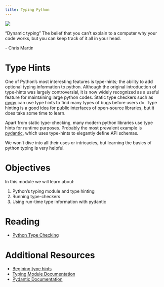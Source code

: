 ```yaml
---
title: Typing Python
---
```

![](../../images/my_type.png)

:::{.callout-note appearance="minimal"}
"Dynamic typing" The belief that you can't explain to a computer why your code works, but you can keep track of it all in your head.

\- Chris Martin
:::

# Type Hints

One of Python's most interesting features is type-hints; the ability to add optional typing information to python.
Although the original introduction of type-hints was largely controversial, it is now widely recognized as a
useful feature for maintaining large python codes. Static type checkers such as [mypy](http://mypy-lang.org/) can use
type hints to find many types of bugs before users do. Type hinting is a good idea for public interfaces of open-source
libraries, but it does take some time to learn.

Apart from static type-checking, many modern python libraries use type hints for runtime purposes. Probably the most
prevalent example is [pydantic](https://pydantic-docs.helpmanual.io/), which uses type-hints to elegantly define API
schemas.

We won't dive into all their uses or intricacies, but learning the basics of python typing is very helpful.

# Objectives

In this module we will learn about:

1. Python's typing module and type hinting
2. Running type-checkers
3. Using run-time type information with pydantic

# Reading

 - [Python Type Checking](https://realpython.com/python-type-checking/)

# Additional Resources

 - [Begining type hints](https://towardsdatascience.com/12-beginner-concepts-about-type-hints-to-improve-your-python-code-90f1ba0ac49)
 - [Typing Module Documentation](https://docs.python.org/3/library/typing.html)
 - [Pydantic Documentation](https://pydantic-docs.helpmanual.io/)
